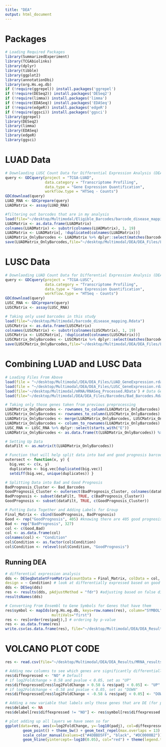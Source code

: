 ```yaml
---
title: "DEA"
output: html_document
---
```


# Packages

```r
# Loading Required Packages
library(SummarizedExperiment)
library(TCGAbiolinks)
library(dplyr)
library(tibble)
library(ggplot2)
library(annotationDbi)
library(org.Hs.eg.db)
if (!require(ggrepel)) install.packages('ggrepel')
if (!require(DESeq2)) install.packages('DESeq2')
if (!require(limma)) install.packages('limma')
if (!require(EDASeq)) install.packages('EDASeq')
if (!require(edgeR)) install.packages('edgeR')
if (!require(ggsci)) install.packages('ggsci')
library(ggrepel)
library(DESeq2)
library(limma)
library(EDASeq)
library(edgeR)
library(ggsci)
```

# LUAD Data

```r
# Downlaoding LUSC Count Data for Differential Expression Analysis (DEA)
query <- GDCquery(project = "TCGA-LUAD",
                  data.category = "Transcriptome Profiling",
                  data.type = "Gene Expression Quantification",
                  workflow.type = "HTSeq - Counts")
GDCdownload(query)
LUAD_RNA <- GDCprepare(query)
LUADMatrix <- assay(LUAD_RNA)

#filtering out barcodes that are in my analysis
load(file="~/desktop/Multimodal/Eligible_Barcodes/barcode_disease_mapping.Rdata")
LUADMatrix <- as.data.frame(LUADMatrix)
colnames(LUADMatrix) <- substr(colnames(LUADMatrix), 1, 19)
LUADMatrix <- LUADMatrix[, !duplicated(colnames(LUADMatrix))]
LUADMatrix_OnlyBarcodes <- LUADMatrix %>% dplyr::select(matches(barcode_disease_mapping$barcode))
save(LUADMatrix_OnlyBarcodes,file="~/desktop/Multimodal/DEA/DEA_Files/LUAD_GeneExpression.rda")
```

# LUSC Data

```r
# Downlaoding LUAD Count Data for Differential Expression Analysis (DEA)
query <- GDCquery(project = "TCGA-LUSC",
                  data.category = "Transcriptome Profiling",
                  data.type = "Gene Expression Quantification",
                  workflow.type = "HTSeq - Counts")
GDCdownload(query)
LUSC_RNA <- GDCprepare(query)
LUSCMatrix <- assay(LUSC_RNA)

# Taking only used barcodes in this study
load(file="~/desktop/Multimodal/barcode_disease_mapping.Rdata")
LUSCMatrix <- as.data.frame(LUSCMatrix)
colnames(LUSCMatrix) <- substr(colnames(LUSCMatrix), 1, 19)
LUSCMatrix <- LUSCMatrix[, !duplicated(colnames(LUSCMatrix))]
LUSCMatrix_OnlyBarcodes <- LUSCMatrix %>% dplyr::select(matches(barcode_disease_mapping$barcode))
save(LUSCMatrix_OnlyBarcodes,file="~/desktop/Multimodal/DEA/DEA_Files/LUSC_GeneExpression.rda")
```

# Combining LUAD and LUSC Data

```r
# Loading Files From Above
load(file = "~/desktop/Multimodal/DEA/DEA_Files/LUAD_GeneExpression.rda")
load(file = "~/desktop/Multimodal/DEA/DEA_Files/LUSC_GeneExpression.rda")
load(file='~/desktop/Multimodal/mRNA/RNASeq_Processed.RData') # Data Generated in Preprocessing
load(file="~/desktop/Multimodal/DEA/DEA_Files/Barcodes/Bad_Barcodes.Rdata") #bad prognosis codes

# Taking only those genes taken from previous preprocessing
LUADMatrix_OnlyBarcodes <- rownames_to_column(LUADMatrix_OnlyBarcodes)
LUSCMatrix_OnlyBarcodes <- rownames_to_column(LUSCMatrix_OnlyBarcodes)
LUADMatrix_OnlyBarcodes <- merge(LUADMatrix_OnlyBarcodes, LUSCMatrix_OnlyBarcodes, by="rowname")
LUADMatrix_OnlyBarcodes <- column_to_rownames(LUADMatrix_OnlyBarcodes)
LUSC_RNA <- LUSC_RNA %>% dplyr::select(starts_with("E"))
LUADMatrix_OnlyBarcodes <- as.data.frame(t(LUADMatrix_OnlyBarcodes)) %>% dplyr::select(all_of(colnames(LUSC_RNA)))

# Setting Up Data
dataFilt <- as.matrix(t(LUADMatrix_OnlyBarcodes))

# Function that will help split data into bad and good prognosis barcodes
outersect <- function(x, y) {
  big.vec <- c(x, y)
  duplicates <- big.vec[duplicated(big.vec)]
  setdiff(big.vec, unique(duplicates)) }

# Splitting Data into Bad and Good Prognosis
BadPrognosis_Cluster <- Bad_Barcodes
GoodPrognosis_Cluster <- outersect(BadPrognosis_Cluster, colnames(dataFilt))
BadPrognosis <- subset(dataFilt, TRUE, c(BadPrognosis_Cluster))
GoodPrognosis <- subset(dataFilt, TRUE, c(GoodPrognosis_Cluster))

# Putting Data Together and Adding Labels for Group
Final_Matrix <- cbind(GoodPrognosis, BadPrognosis)
Good <- rep("GoodPrognosis", 405) #knowing there are 405 good prognosis pts and data is in order
Bad <- rep("BadPrognosis", 327)
col <- c(Good,Bad)
col <- as.data.frame(col)
colnames(col) <- "Condition"
col$Condition <- as.factor(col$Condition)
col$Condition <- relevel(col$Condition, "GoodPrognosis")
```

## Running DEA

```r
# differential expression analysis
dds <- DESeqDataSetFromMatrix(countData = Final_Matrix, colData = col,
design = ~ Condition) # look at differentially expressed based on good or bad prognosis
dds <- DESeq(dds)
res <- results(dds, pAdjustMethod = "fdr") #adjusting based on false discovery rate
resultsNames(dds)

# Converting From Ensembl to Gene Symbols for Genes that have them
res$symbol <- mapIds(org.Hs.eg.db, keys=row.names(res), column="SYMBOL", keytype="ENSEMBL",
                     multiVals="first")
res <- res[order(res$padj),] # ordering by p-value
res <- as.data.frame(res)
write.csv(as.data.frame(res), file="~/desktop/Multimodal/DEA/DEA_Results/MRNA_results.csv") #Saving Results from DEA Analysis
```

# VOLCANO PLOT CODE

```r
res <- read.csv(file="~/desktop/Multimodal/DEA/DEA_Results/MRNA_results.csv") # Re-loading data

# Adding new columns to see which genes are significantly differentially expressed
res$diffexpressed <- "NO" # Default
# if log2Foldchange > 0.58 and pvalue < 0.05, set as "UP" 
res$diffexpressed[res$log2FoldChange > 0.58 & res$padj < 0.05] <- "UP"
# if log2Foldchange < -0.58 and pvalue < 0.05, set as "DOWN"
res$diffexpressed[res$log2FoldChange < -0.58 & res$padj < 0.05] <- "DOWN"

# Adding a new variable that labels only those genes that are DE (for plotting below)
res$delabel <- NA
res$delabel[res$diffexpressed != "NO"] <- res$symbol[res$diffexpressed != "NO"]

# plot adding up all layers we have seen so far
ggplot(data=res, aes(x=log2FoldChange, y=-log10(padj), col=diffexpressed, label=delabel)) +
        geom_point() + theme_bw() + geom_text_repel(max.overlaps = 13) +
        scale_color_manual(values=c("#4DBBD5FF", "black", "#DC0000B2")) + labs(y="-log10(P)", title="mRNA") + geom_vline(xintercept=c(-0.58, 0.58), col="red") +
        geom_hline(yintercept=-log10(0.05), col="red") + theme(legend.title=element_blank())
```
